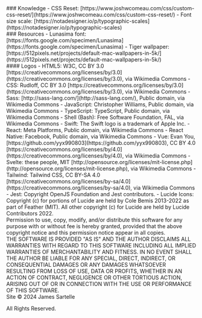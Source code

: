 
<section>
### Knowledge
- CSS Reset: [https://www.joshwcomeau.com/css/custom-css-reset/](https://www.joshwcomeau.com/css/custom-css-reset/)
- Font size scale: [https://notadesigner.io/p/typographic-scales](https://notadesigner.io/p/typographic-scales)
</section>

<section>
### Resources
- Lunasima font: [https://fonts.google.com/specimen/Lunasima](https://fonts.google.com/specimen/Lunasima)
- Tiger wallpaper: [https://512pixels.net/projects/default-mac-wallpapers-in-5k/](https://512pixels.net/projects/default-mac-wallpapers-in-5k/)
</section>

<section>
#### Logos
- HTML5: W3C, CC BY 3.0 [https://creativecommons.org/licenses/by/3.0](https://creativecommons.org/licenses/by/3.0), via Wikimedia Commons
- CSS: Rudloff, CC BY 3.0 [https://creativecommons.org/licenses/by/3.0](https://creativecommons.org/licenses/by/3.0), via Wikimedia Commons
- Sass: [http://sass-lang.com/](http://sass-lang.com/), Public domain, via Wikimedia Commons
- JavaScript: Christopher Williams, Public domain, via Wikimedia Commons
- TypeScript: TypeScript, Public domain, via Wikimedia Commons
- Shell (Bash): Free Software Foundation, FAL, via Wikimedia Commons
- Swift: The Swift logo is a trademark of Apple Inc.
- React: Meta Platforms, Public domain, via Wikimedia Commons
- React Native: Facebook, Public domain, via Wikimedia Commons
- Vue: Evan You, [https://github.com/yyx990803](https://github.com/yyx990803), CC BY 4.0 [https://creativecommons.org/licenses/by/4.0](https://creativecommons.org/licenses/by/4.0), via Wikimedia Commons
- Svelte: these people, MIT [http://opensource.org/licenses/mit-license.php](http://opensource.org/licenses/mit-license.php), via Wikimedia Commons
- Tailwind: Tailwind CSS, CC BY-SA 4.0 [https://creativecommons.org/licenses/by-sa/4.0](https://creativecommons.org/licenses/by-sa/4.0), via Wikimedia Commons
- Jest: Copyright OpenJS Foundation and Jest contributors.
- Lucide Icons:
<br />
Copyright (c) for portions of Lucide are held by Cole Bemis 2013-2022 as part of Feather (MIT). All other copyright (c) for Lucide are held by Lucide Contributors 2022.
<br />
Permission to use, copy, modify, and/or distribute this software for any purpose with or without fee is hereby granted, provided that the above copyright notice and this permission notice appear in all copies.
<br />
THE SOFTWARE IS PROVIDED "AS IS" AND THE AUTHOR DISCLAIMS ALL WARRANTIES WITH REGARD TO THIS SOFTWARE INCLUDING ALL IMPLIED WARRANTIES OF MERCHANTABILITY AND FITNESS. IN NO EVENT SHALL THE AUTHOR BE LIABLE FOR ANY SPECIAL, DIRECT, INDIRECT, OR CONSEQUENTIAL DAMAGES OR ANY DAMAGES WHATSOEVER RESULTING FROM LOSS OF USE, DATA OR PROFITS, WHETHER IN AN ACTION OF CONTRACT, NEGLIGENCE OR OTHER TORTIOUS ACTION, ARISING OUT OF OR IN CONNECTION WITH THE USE OR PERFORMANCE OF THIS SOFTWARE.
</section>

<footer>
Site ©️ 2024 James Sartelle

All Rights Reserved.
</footer>